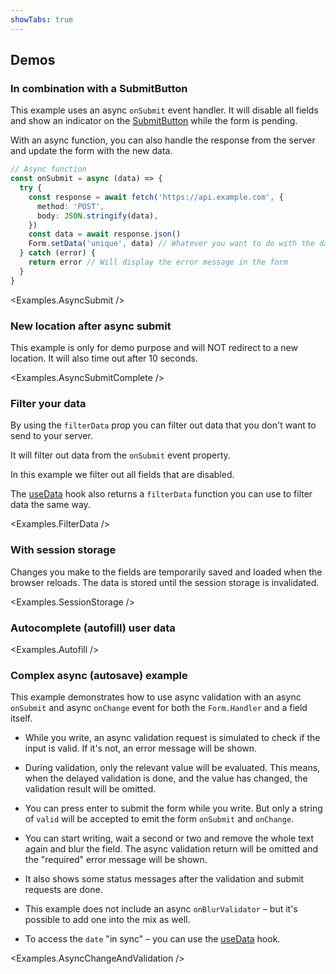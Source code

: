 ```yaml
---
showTabs: true
---
```



## Demos

### In combination with a SubmitButton

This example uses an async `onSubmit` event handler. It will disable all fields and show an indicator on the [SubmitButton](/uilib/extensions/forms/extended-features/Form/SubmitButton/) while the form is pending.

With an async function, you can also handle the response from the server and update the form with the new data.

```ts
// Async function
const onSubmit = async (data) => {
  try {
    const response = await fetch('https://api.example.com', {
      method: 'POST',
      body: JSON.stringify(data),
    })
    const data = await response.json()
    Form.setData('unique', data) // Whatever you want to do with the data
  } catch (error) {
    return error // Will display the error message in the form
  }
}
```

<Examples.AsyncSubmit />

### New location after async submit

This example is only for demo purpose and will NOT redirect to a new location. It will also time out after 10 seconds.

<Examples.AsyncSubmitComplete />

### Filter your data

By using the `filterData` prop you can filter out data that you don't want to send to your server.

It will filter out data from the `onSubmit` event property.

In this example we filter out all fields that are disabled.

The [useData](/uilib/extensions/forms/extended-features/Form/useData/) hook also returns a `filterData` function you can use to filter data the same way.

<Examples.FilterData />

### With session storage

Changes you make to the fields are temporarily saved and loaded
when the browser reloads. The data is stored until the session storage is invalidated.

<Examples.SessionStorage />

### Autocomplete (autofill) user data

<Examples.Autofill />

### Complex async (autosave) example

This example demonstrates how to use async validation with an async `onSubmit` and async `onChange` event for both the `Form.Handler` and a field itself.

- While you write, an async validation request is simulated to check if the input is valid. If it's not, an error message will be shown.

- During validation, only the relevant value will be evaluated. This means, when the delayed validation is done, and the value has changed, the validation result will be omitted.

- You can press enter to submit the form while you write. But only a string of `valid` will be accepted to emit the form `onSubmit` and `onChange`.

- You can start writing, wait a second or two and remove the whole text again and blur the field. The async validation return will be omitted and the "required" error message will be shown.

- It also shows some status messages after the validation and submit requests are done.

- This example does not include an async `onBlurValidator` – but it's possible to add one into the mix as well.

- To access the `date` "in sync" – you can use the [useData](/uilib/extensions/forms/extended-features/Form/useData/) hook.

<Examples.AsyncChangeAndValidation />
